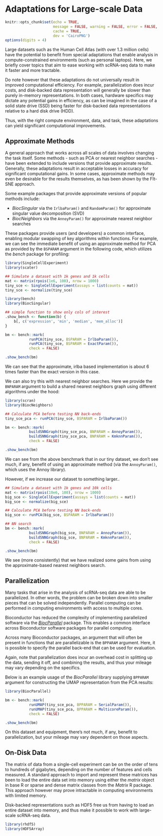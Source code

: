 # Adaptations for Large-scale Data

```r
knitr::opts_chunk$set(echo = TRUE,
                      message = FALSE, warning = FALSE, error = FALSE,
                      cache = TRUE,
                      dev = 'CairoPNG')                      
options(digits = 4)
```

Large datasets such as the Human Cell Atlas (with over 1.3 million cells) have the potential to benefit from special adaptations that enable analysis in compute-constrained environments (such as personal laptops). Here, we briefly cover topics that aim to ease working with scRNA-seq data to make it faster and more tractable.

Do note however that these adaptations do not universally result in improved computational efficiency. For example, parallelization does incur costs, and disk-backed data representation will generally be slower than purely in-memory representations. In both cases, hardware specifics may dictate any potential gains in efficiency, as can be imagined in the case of a solid state drive (SSD) being faster for disk-backed data representations relative to a hard disk drive (HDD).

Thus, with the right compute environment, data, and task, these adaptations can yield significant computational improvements.


## Approximate Methods

A general approach that works across all scales of data involves changing the task itself. Some methods - such as PCA or nearest neighbor searches - have been extended to include versions that provide approximate results. Generally, these adaptations result in acceptable losses in accuracy for significant computational gains. In some cases, approximate methods may even be desirable for the results themselves, as has been shown by the FIt-SNE approach.

Some example packages that provide approximate versions of popular methods include:

* *BiocSingular* via the `IrlbaParam()` and `RandomParam()` for approximate singular value decomposition (SVD)
* *BiocNeighbors* via the `AnnoyParam()` for approximate nearest neighbor searches

These packages provide users (and developers) a common interface, enabling modular swapping of key algorithms within functions. For example, we can see the immediate benefit of using an approximate method for PCA as provided by the `BSPARAM` argument in the following code, which utilizes the *bench* package for profiling:

```r
library(SingleCellExperiment)
library(scater)

## Simulate a dataset with 1k genes and 1k cells
mat <- matrix(rpois(1e6, 100), nrow = 1000)
tiny_sce <- SingleCellExperiment(assays = list(counts = mat))
tiny_sce <- normalize(tiny_sce)
```

```r
library(bench)
library(BiocSingular)

## simple function to show only cols of interest
.show_bench <- function(b) {
    b[, c('expression', 'min', 'median', 'mem_alloc')]
}

bm <- bench::mark(
           runPCA(tiny_sce, BSPARAM = IrlbaParam()),
           runPCA(tiny_sce, BSPARAM = ExactParam()), 
           check = FALSE)

.show_bench(bm)
```

We can see that the approximate, irlba based implementation is about 6 times faster than the exact version in this case.

We can also try this with nearest neighbor searches. Here we provide the `BNPARAM` argument to build a shared nearest neighbors graph using different algorithms under the hood:

```r
library(scran)
library(BiocNeighbors)

## Calculate PCA before testing NN back-ends
tiny_sce_pca <- runPCA(tiny_sce, BSPARAM = IrlbaParam())

bm <- bench::mark(
           buildSNNGraph(tiny_sce_pca, BNPARAM = AnnoyParam()),
           buildSNNGraph(tiny_sce_pca, BNPARAM = KmknnParam()),
           check = FALSE)

.show_bench(bm)
```

We can see from the above benchmark that in our tiny dataset, we don't see much, if any, benefit of using an approximate method (via the `AnnoyParam()`, which uses the Annoy library).

However, if we increase our dataset to something larger..

```r
## Simulate a dataset with 1k genes and 10k cells
mat <- matrix(rpois(10e6, 100), nrow = 1000)
big_sce <- SingleCellExperiment(assays = list(counts = mat))
big_sce <- normalize(big_sce)
```

```r
## Calculate PCA before testing NN back-ends
big_sce <- runPCA(big_sce, BSPARAM = IrlbaParam())

## NN search
bm <- bench::mark(
           buildSNNGraph(big_sce, BNPARAM = AnnoyParam()),
           buildSNNGraph(big_sce, BNPARAM = KmknnParam()),
           check = FALSE)

.show_bench(bm)
```

We see (more consistently) that we have realized some gains from using the approximate-based nearest neighbors search.


## Parallelization

Many tasks that arise in the analysis of scRNA-seq data are able to be parallelized. In other words, the problem can be broken down into smaller pieces that can be solved independently. Parallel computing can be performed in computing environments with access to multiple cores.

Bioconductor has reduced the complexity of implementing parallelized software via the [*BiocParallel*](https://bioconductor.org/packages/BiocParallel) package. This enables a common interface across Bioconductor software packages for parallel computing.

Across many Bioconductor packages, an argument that will often be present in functions that are parallelizable is the `BPPARAM` argument. Here, it is possible to specify the parallel back-end that can be used for evaluation.

Again, note that parallelization does incur an overhead cost in splitting up the data, sending it off, and combining the results, and thus your mileage may vary depending on the specifics. 

Below is an example usage of the *BiocParallel* library supplying `BPPARAM` argument for constructing the UMAP representation from the PCA results:

```r
library(BiocParallel)

bm <- bench::mark(
           runUMAP(tiny_sce_pca, BPPARAM = SerialParam()),           
           runUMAP(tiny_sce_pca, BPPARAM = MulticoreParam()),
           check = FALSE)

.show_bench(bm)
```

On this dataset and equipment, there's not much, if any, benefit to parallelization, but your mileage may vary dependent on those aspects.


## On-Disk Data

The matrix of data from a single-cell experiment can be on the order of tens to hundreds of gigabytes, depending on the number of features and cells measured. A standard approach to import and represent these matrices has been to load the entire data set into memory using either the *matrix* object in base R or sparse and dense matrix classes from the *Matrix* R package. This approach however may prove intractable in computing environments with limited memory.

Disk-backed representations such as HDF5 free us from having to load an entire dataset into memory, and thus make it possible to work with large-scale scRNA-seq data.

```r
library(rhdf5)
library(HDF5Array)
```



<!-- ## Notes on Data Representation -->


<!-- However, the explosion of data from single-cell assays has led to alternative data representations that are compatible with high-performance C++ code used for computationally intensive tasks in existing Bioconductor packages. This enables memory-efficient data manipulation and operations in R. For example, the *beachmat* Bioconductor package is a C++ interface for accessing single-cell data that is interoperable with sparse, dense and file-backed matrices, such as the HDF5 file format, which allows users to only load a subset of the data into memory at a time. In addition, Bioconductor has developed the infrastructure to read and write HDF5 files from R using the *rhdf5* package, to efficiently work with data in HDF5 files using array-like containers in the *HDF5Array*, *DelayedArray*, and *DelayedMatrixStats* packages. Much of this infrastructure was motivated by previous work done in the context of flow cytometry and whole genome bisulfite sequencing. -->


<!-- At a low-level, the main interface between HDF5 and Bioconductor is implemented in the packages `rhdf5`, which provides read/write functionalities, `Rhdf5lib`, which provides C and C++ HDF5 libraries, and `beachmat`, which provides a consistent C++ class interface for a variety of commonly used matrix types, including sparse and HDF5-backed matrices. These packages are useful for developers that want to develop methods able to interact with HDF5 data sets. -->
